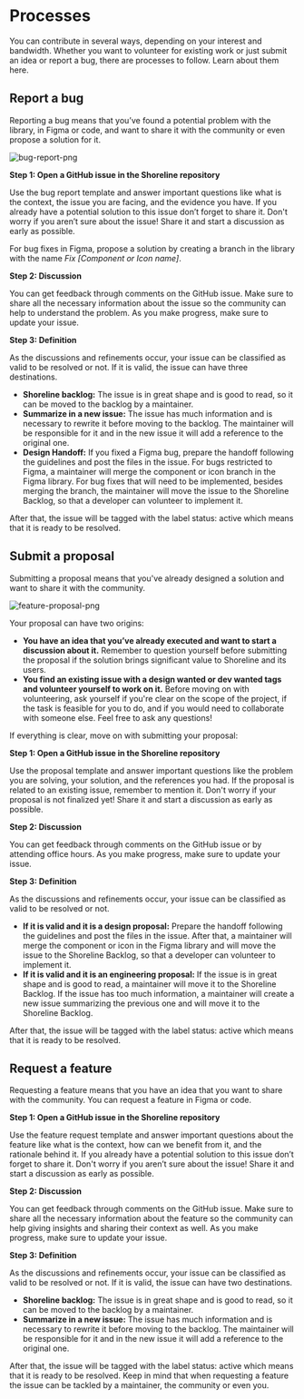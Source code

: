 # Processes

You can contribute in several ways, depending on your interest and bandwidth.
Whether you want to volunteer for existing work or just submit an idea or report
a bug, there are processes to follow. Learn about them here.

## Report a bug

Reporting a bug means that you’ve found a potential problem with the library, in
Figma or code, and want to share it with the community or even propose a solution
for it.

![bug-report-png](/assets/bug-report.png)

**Step 1: Open a GitHub issue in the Shoreline repository**

Use the bug report template and answer important questions like what is the 
context, the issue you are facing, and the evidence you have. If you already 
have a potential solution to this issue don’t forget to share it. Don't worry 
if you aren’t sure about the issue! Share it and start a discussion as early 
as possible.

For bug fixes in Figma, propose a solution by creating a branch in the library
with the name _Fix [Component or Icon name]_.

**Step 2: Discussion**

You can get feedback through comments on the GitHub issue. Make sure to share 
all the necessary information about the issue so the community can help to 
understand the problem. As you make progress, make sure to update your issue.

**Step 3: Definition**

As the discussions and refinements occur, your issue can be classified as valid to
be resolved or not. If it is valid, the issue can have three destinations. 
- **Shoreline backlog:** The issue is in great shape and is good to read, so it can be
moved to the backlog by a maintainer.
- **Summarize in a new issue:** The issue has much information and is necessary 
to rewrite it before moving to the backlog. The maintainer will be responsible 
for it and in the new issue it will add a reference to the original one.
- **Design Handoff:** If you fixed a Figma bug, prepare the handoff following the
guidelines and post the files in the issue. For bugs restricted to Figma, a
maintainer will merge the component or icon branch in the Figma library. For bug
fixes that will need to be implemented, besides merging the branch, the maintainer
will move the issue to the Shoreline Backlog, so that a developer can volunteer
to implement it.

After that, the issue will be tagged with the label status: active which means that it is ready to be resolved.

## Submit a proposal

Submitting a proposal means that you've already designed a solution and want to share it with the community. 

![feature-proposal-png](/assets/feature-proposal.png)

Your proposal can have two origins:
- **You have an idea that you’ve already executed and want to start a discussion
about it.** Remember to question yourself before submitting the proposal if the
solution brings significant value to Shoreline and its users.
- **You find an existing issue with a design wanted or dev wanted tags and
volunteer yourself to work on it.** Before moving on with volunteering, ask
yourself if you're clear on the scope of the project, if the task is feasible for
you to do, and if you would need to collaborate with someone else. Feel free to 
ask any questions!

If everything is clear, move on with submitting your proposal:

**Step 1: Open a GitHub issue in the Shoreline repository**

Use the proposal template and answer important questions like the problem you
are solving, your solution, and the references you had. If the proposal is
related to an existing issue, remember to mention it. Don't worry if your proposal
is not finalized yet! Share it and start a discussion as early as possible.

**Step 2: Discussion**

You can get feedback through comments on the GitHub issue or by attending office hours.
As you make progress, make sure to update your issue.

**Step 3: Definition**

As the discussions and refinements occur, your issue can be classified as valid to be resolved or not.
- **If it is valid and it is a design proposal:** Prepare the handoff following
the guidelines and post the files in the issue. After that, a maintainer will
merge the component or icon in the Figma library and will move the issue to the
Shoreline Backlog, so that a developer can volunteer to implement it.
- **If it is valid and it is an engineering proposal:** If the issue is in great
shape and is good to read, a maintainer will move it to the Shoreline Backlog. 
If the issue has too much information, a maintainer will create a new issue
summarizing the previous one and will move it to the Shoreline Backlog.

After that, the issue will be tagged with the label status: active which means that it is ready to be resolved.

## Request a feature

Requesting a feature means that you have an idea that you want to share with the 
community. You can request a feature in Figma or code.

**Step 1: Open a GitHub issue in the Shoreline repository**

Use the feature request template and answer important questions about the feature
like what is the context, how can we benefit from it, and the rationale behind it. 
If you already have a potential solution to this issue don’t forget to share it.
Don't worry if you aren’t sure about the issue! Share it and start a discussion as early 
as possible.

**Step 2: Discussion**

You can get feedback through comments on the GitHub issue. Make sure to share 
all the necessary information about the feature so the community can help giving
insights and sharing their context as well. As you make progress, make sure to
update your issue.

**Step 3: Definition**

As the discussions and refinements occur, your issue can be classified as valid to
be resolved or not. If it is valid, the issue can have two destinations.

- **Shoreline backlog:** The issue is in great shape and is good to read, so it can be
moved to the backlog by a maintainer.
- **Summarize in a new issue:** The issue has much information and is necessary 
to rewrite it before moving to the backlog. The maintainer will be responsible 
for it and in the new issue it will add a reference to the original one.

After that, the issue will be tagged with the label status: active which means
that it is ready to be resolved. Keep in mind that when requesting a feature
the issue can be tackled by a maintainer, the community or even you.
